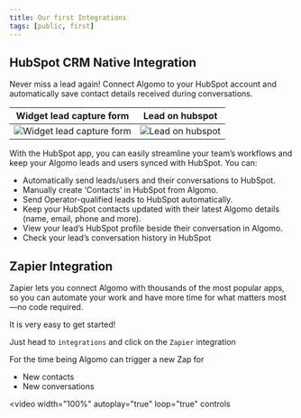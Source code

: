 ```yaml
---
title: Our first Integrations
tags: [public, first]
---
```



## HubSpot CRM Native Integration

Never miss a lead again! Connect Algomo to your HubSpot account and automatically save contact details received during conversations.

Widget lead capture form            |  Lead on hubspot
| ---------------------- | ----------------------  |
![Widget lead capture form](./assets/images/widget.png)  |  ![Lead on hubspot](./assets/images/hubspot-leads.png)

With the HubSpot app, you can easily streamline your team’s workflows and keep your Algomo leads and users synced with HubSpot. You can:

- Automatically send leads/users and their conversations to HubSpot.
- Manually create ‘Contacts’ in HubSpot from Algomo.
- Send Operator-qualified leads to HubSpot automatically.
- Keep your HubSpot contacts updated with their latest Algomo details (name, email, phone and more).
- View your lead’s HubSpot profile beside their conversation in Algomo.
- Check your lead’s conversation history in HubSpot

## Zapier Integration

Zapier lets you connect Algomo with thousands of the most popular apps, so you can automate your work and have more time for what matters most—no code required.

It is very easy to get started!

Just head to `integrations`  and click on the `Zapier` integration

For the time being Algomo can trigger a new Zap for

- New contacts
- New conversations

<video
  width="100%"
  autoplay="true"
  loop="true"
  controls
>

  <source src={zapier_video} />
</video>

